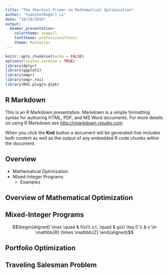```yaml
---
title: "The Shortest Primer on Mathematical Optimization"
author: "Yuanzhe(Roger) Li"
date: "10/29/2019"
output:
  beamer_presentation: 
    colortheme: seagull
    fonttheme: professionalfonts
    theme: Rochester
---
```


```r
knitr::opts_chunk$set(echo = FALSE)
options(tinytex.verbose = TRUE)
library(dplyr)
library(ggplot2)
library(ompr)
library(ompr.roi)
library(ROI.plugin.glpk)
```

## R Markdown

This is an R Markdown presentation. Markdown is a simple formatting syntax for authoring HTML, PDF, and MS Word documents. For more details on using R Markdown see <http://rmarkdown.rstudio.com>.

When you click the **Knit** button a document will be generated that includes both content as well as the output of any embedded R code chunks within the document.

## Overview

- Mathematical Optimization
- Mixed-Integer Programs
  - Examples 

## Overview of Mathematical Optimization


## Mixed-Integer Programs

$$\begin{aligned}
\max \quad & f(x)\\
s.t. \quad & g(x) \leq 0 \\
& x \in \mathbb{R} \times \mathbb{Z}
\end{aligned}$$



## Portfolio Optimization


## Traveling Salesman Problem
```r
```
